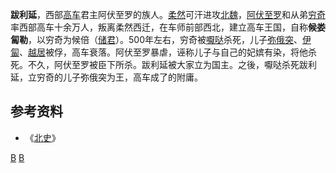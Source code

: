 '''跋利延'''，西部[[高车|高车]]君主阿伏至罗的族人。[[柔然|柔然]]可汗进攻[[北魏|北魏]]，[[阿伏至罗|阿伏至罗]]和从弟[[穷奇_(人物)|穷奇]]率西部高车十余万人，叛离柔然西迁，在车师前部西北，建立高车王国，自称'''候娄匐勒'''，以穷奇为候倍（[[储君|储君]]）。500年左右，穷奇被[[嚈哒|嚈哒]]杀死，儿子[[弥俄突|弥俄突]]、[[伊匐|伊匐]]、[[越居|越居]]被俘，高车衰落。阿伏至罗暴虐，诬称儿子与自己的妃嫔有染，将他杀死。不久，阿伏至罗被臣下所杀。跋利延被大家立为国主。之後，嚈哒杀死跋利延，立穷奇的儿子弥俄突为王，高车成了的附庸。 
{{start box}}
{{s-before|[[阿伏至罗|阿伏至罗]]}}
{{s-title|西部[[高车|高车]]君主|508年}}
{{s-after|[[弥俄突|弥俄突]]}}
{{end box}}

== 参考资料 ==
*《[[北史|北史]]》

[[Category:高车|B]]
[[Category:南北朝人|B]]